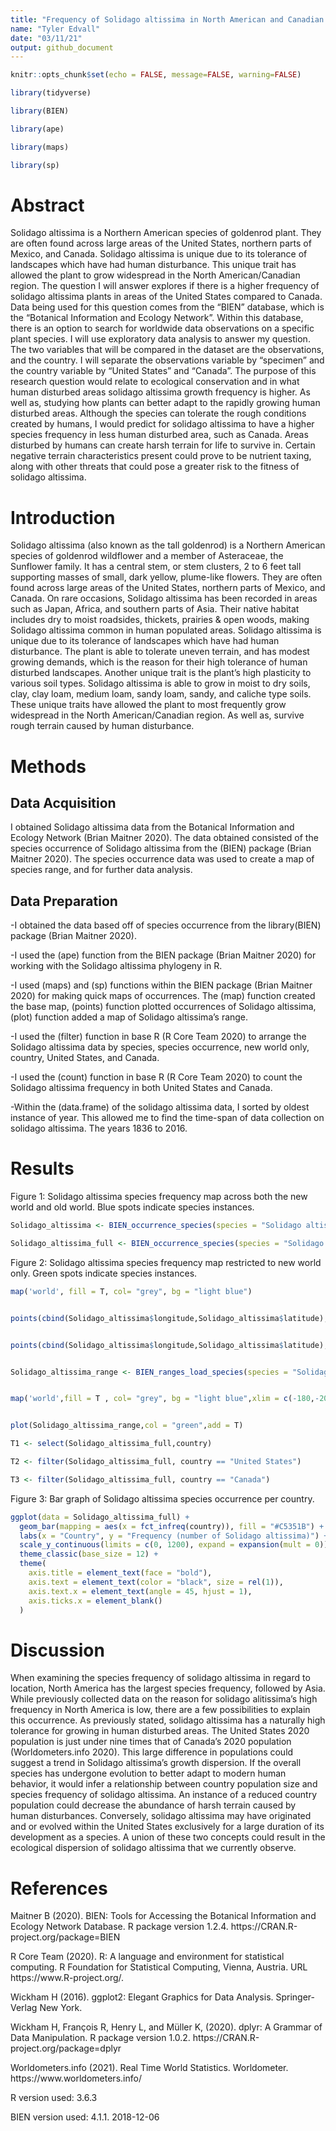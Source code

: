 ```yaml
---
title: "Frequency of Solidago altissima in North American and Canadian regions."
name: "Tyler Edvall"
date: "03/11/21"
output: github_document
---
```


```r
knitr::opts_chunk$set(echo = FALSE, message=FALSE, warning=FALSE)
```


```r

library(tidyverse)

library(BIEN)

library(ape) 

library(maps) 

library(sp) 

```

# Abstract 

Solidago altissima is a Northern American species of goldenrod plant. They are often found across large areas of the United States, northern parts of Mexico, and Canada. Solidago altissima is unique due to its tolerance of landscapes which have had human disturbance. This unique trait has allowed the plant to grow widespread in the North American/Canadian region. The question I will answer explores if there is a higher frequency of solidago altissima plants in areas of the United States compared to Canada. Data being used for this question comes from the “BIEN” database, which is the “Botanical Information and Ecology Network”. Within this database, there is an option to search for worldwide data observations on a specific plant species. I will use exploratory data analysis to answer my question. The two variables that will be compared in the dataset are the observations, and the country. I will separate the observations variable by “specimen” and the country variable by “United States” and “Canada”. The purpose of this research question would relate to ecological conservation and in what human disturbed areas solidago altissima growth frequency is higher. As well as, studying how plants can better adapt to the rapidly growing human disturbed areas. Although the species can tolerate the rough conditions created by humans, I would predict for solidago altissima to have a higher species frequency in less human disturbed area, such as Canada. Areas disturbed by humans can create harsh terrain for life to survive in. Certain negative terrain characteristics present could prove to be nutrient taxing, along with other threats that could pose a greater risk to the fitness of solidago altissima. 

# Introduction

Solidago altissima (also known as the tall goldenrod) is a Northern American species of goldenrod wildflower and a member of Asteraceae, the Sunflower family. It has a central stem, or stem clusters, 2 to 6 feet tall supporting masses of small, dark yellow, plume-like flowers. They are often found across large areas of the United States, northern parts of Mexico, and Canada. On rare occasions, Solidago altissima has been recorded in areas such as Japan, Africa, and southern parts of Asia. Their native habitat includes dry to moist roadsides, thickets, prairies & open woods, making Solidago altissima common in human populated areas. Solidago altissima is unique due to its tolerance of landscapes which have had human disturbance. The plant is able to tolerate uneven terrain, and has modest growing demands, which is the reason for their high tolerance of human disturbed landscapes. Another unique trait is the plant's high plasticity to various soil types. Solidago altissima is able to grow in moist to dry soils, clay, clay loam, medium loam, sandy loam, sandy, and caliche type soils. These unique traits have allowed the plant to most frequently grow widespread in the North American/Canadian region. As well as, survive rough terrain caused by human disturbance. 


# Methods


## Data Acquisition

I obtained Solidago altissima data from the Botanical Information and Ecology Network (Brian Maitner 2020). The data obtained consisted of the species occurrence of Solidago altissima from the (BIEN) package (Brian Maitner 2020). The species occurrence data was used to create a map of species range, and for further data analysis. 


## Data Preparation

-I obtained the data based off of species occurrence from the library(BIEN) package (Brian Maitner 2020). 

-I used the (ape) function from the BIEN package (Brian Maitner 2020) for working with the Solidago altissima phylogeny in R. 

-I used (maps) and (sp) functions within the BIEN package (Brian Maitner 2020) for making quick maps of occurrences. The (map) function created the base map, (points) function plotted occurrences of Solidago altissima, (plot) function added a map of Solidago altissima's range. 

-I used the (filter) function in base R (R Core Team 2020) to arrange the Solidago altissima data by species, species occurrence, new world only, country, United States, and Canada.

-I used the (count) function in base R (R Core Team 2020) to count the Solidago altissima frequency in both United States and Canada. 

-Within the (data.frame) of the solidago altissima data, I sorted by oldest instance of year. This allowed me to find the time-span of data collection on solidago altissima. The years 1836 to 2016.


# Results


Figure 1: Solidago altissima species frequency map across both the new world and old world. Blue spots indicate species instances.


```r

Solidago_altissima <- BIEN_occurrence_species(species = "Solidago altissima")

Solidago_altissima_full <- BIEN_occurrence_species(species = "Solidago altissima",cultivated = T,only.new.world = F,all.taxonomy = T,native.status = T,observation.type = T,political.boundaries = T)

```





Figure 2: Solidago altissima species frequency map restricted to new world only. Green spots indicate species instances.

```r

map('world', fill = T, col= "grey", bg = "light blue") 


points(cbind(Solidago_altissima$longitude,Solidago_altissima$latitude),col = "red",pch = 20,cex = 1) 


points(cbind(Solidago_altissima$longitude,Solidago_altissima$latitude),col = "blue",pch = 20,cex = 1) 


Solidago_altissima_range <- BIEN_ranges_load_species(species = "Solidago altissima")


map('world',fill = T , col= "grey", bg = "light blue",xlim = c(-180,-20),ylim = c(-60,80))


plot(Solidago_altissima_range,col = "green",add = T)

```





```r

T1 <- select(Solidago_altissima_full,country)

T2 <- filter(Solidago_altissima_full, country == "United States")

T3 <- filter(Solidago_altissima_full, country == "Canada")

```


Figure 3: Bar graph of Solidago altissima species occurrence per country. 


```r

ggplot(data = Solidago_altissima_full) +
  geom_bar(mapping = aes(x = fct_infreq(country)), fill = "#C5351B") +
  labs(x = "Country", y = "Frequency (number of Solidago altissima)") +
  scale_y_continuous(limits = c(0, 1200), expand = expansion(mult = 0)) +
  theme_classic(base_size = 12) +
  theme(
    axis.title = element_text(face = "bold"),
    axis.text = element_text(color = "black", size = rel(1)),
    axis.text.x = element_text(angle = 45, hjust = 1),
    axis.ticks.x = element_blank()
  )

```


# Discussion

When examining the species frequency of solidago altissima in regard to location, North America has the largest species frequency, followed by Asia. While previously collected data on the reason for solidago alitissima's high frequency in North America is low, there are a few possibilities to explain this occurrence. As previously stated, solidago altissima has a naturally high tolerance for growing in human disturbed areas. The United States 2020 population is just under nine times that of Canada's 2020 population (Worldometers.info 2020). This large difference in populations could suggest a trend in Solidago altissima's growth dispersion. If the overall species has undergone evolution to better adapt to modern human behavior, it would infer a relationship between country population size and species frequency of solidago altissima. An instance of a reduced country population could decrease the abundance of harsh terrain caused by human disturbances. Conversely, solidago altissima may have originated and or evolved within the United States exclusively for a large duration of its development as a species. A union of these two concepts could result in the ecological dispersion of solidago altissima that we currently observe.  


# References 

Maitner B (2020). BIEN: Tools for Accessing the Botanical Information and Ecology Network
  Database. R package version 1.2.4. https://CRAN.R-project.org/package=BIEN

R Core Team (2020). R: A language and environment for statistical computing. R Foundation for
  Statistical Computing, Vienna, Austria. URL https://www.R-project.org/.

Wickham H (2016). ggplot2: Elegant Graphics for Data Analysis. Springer-Verlag New York.

Wickham H, François R, Henry L, and Müller K, (2020). dplyr: A Grammar of Data
  Manipulation. R package version 1.0.2. https://CRAN.R-project.org/package=dplyr
  
Worldometers.info (2021). Real Time World Statistics. Worldometer. https://www.worldometers.info/ 

R version used: 3.6.3

BIEN version used: 4.1.1. 2018-12-06

